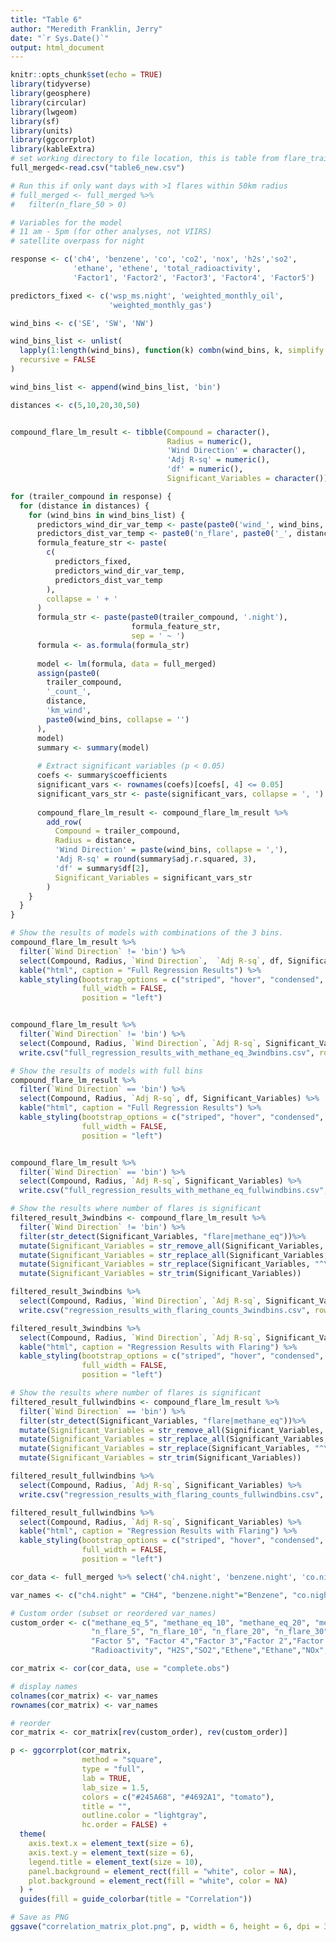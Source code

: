 ```yaml
---
title: "Table 6"
author: "Meredith Franklin, Jerry"
date: "`r Sys.Date()`"
output: html_document
---
```


```r
knitr::opts_chunk$set(echo = TRUE)
library(tidyverse)
library(geosphere)
library(circular)
library(lwgeom)
library(sf)
library(units)
library(ggcorrplot)
library(kableExtra)
# set working directory to file location, this is table from flare_trailer_data_prep.Rmd
full_merged<-read.csv("table6_new.csv")

# Run this if only want days with >1 flares within 50km radius
# full_merged <- full_merged %>%
#   filter(n_flare_50 > 0)
```

```r
# Variables for the model
# 11 am - 5pm (for other analyses, not VIIRS)
# satellite overpass for night

response <- c('ch4', 'benzene', 'co', 'co2', 'nox', 'h2s','so2', 
              'ethane', 'ethene', 'total_radioactivity', 
              'Factor1', 'Factor2', 'Factor3', 'Factor4', 'Factor5')

predictors_fixed <- c('wsp_ms.night', 'weighted_monthly_oil', 
                      'weighted_monthly_gas')

wind_bins <- c('SE', 'SW', 'NW')

wind_bins_list <- unlist(
  lapply(1:length(wind_bins), function(k) combn(wind_bins, k, simplify = FALSE)), 
  recursive = FALSE
)

wind_bins_list <- append(wind_bins_list, 'bin')

distances <- c(5,10,20,30,50)


compound_flare_lm_result <- tibble(Compound = character(),
                                   Radius = numeric(),
                                   'Wind Direction' = character(),
                                   'Adj R-sq' = numeric(),
                                   'df' = numeric(),
                                   Significant_Variables = character())

for (trailer_compound in response) {
  for (distance in distances) {
    for (wind_bins in wind_bins_list) {
      predictors_wind_dir_var_temp <- paste(paste0('wind_', wind_bins, '.night'), collapse = '+')
      predictors_dist_var_temp <- paste0('n_flare', paste0('_', distance))
      formula_feature_str <- paste(
        c(
          predictors_fixed,
          predictors_wind_dir_var_temp,
          predictors_dist_var_temp
        ),
        collapse = ' + '
      )
      formula_str <- paste(paste0(trailer_compound, '.night'),
                           formula_feature_str,
                           sep = ' ~ ')
      formula <- as.formula(formula_str)
      
      model <- lm(formula, data = full_merged)
      assign(paste0(
        trailer_compound,
        '_count_',
        distance,
        'km_wind',
        paste0(wind_bins, collapse = '')
      ),
      model)
      summary <- summary(model)
      
      # Extract significant variables (p < 0.05)
      coefs <- summary$coefficients
      significant_vars <- rownames(coefs)[coefs[, 4] <= 0.05]
      significant_vars_str <- paste(significant_vars, collapse = ', ')
      
      compound_flare_lm_result <- compound_flare_lm_result %>%
        add_row(
          Compound = trailer_compound,
          Radius = distance,
          'Wind Direction' = paste(wind_bins, collapse = ','),
          'Adj R-sq' = round(summary$adj.r.squared, 3),
          'df' = summary$df[2],
          Significant_Variables = significant_vars_str
        )
    }
  }
}

```


```r
# Show the results of models with combinations of the 3 bins.
compound_flare_lm_result %>%
  filter(`Wind Direction` != 'bin') %>%
  select(Compound, Radius, `Wind Direction`,  `Adj R-sq`, df, Significant_Variables) %>%
  kable("html", caption = "Full Regression Results") %>%
  kable_styling(bootstrap_options = c("striped", "hover", "condensed", "responsive"),
                full_width = FALSE,
                position = "left")


compound_flare_lm_result %>%
  filter(`Wind Direction` != 'bin') %>%
  select(Compound, Radius, `Wind Direction`, `Adj R-sq`, Significant_Variables) %>%
  write.csv("full_regression_results_with_methane_eq_3windbins.csv", row.names = FALSE)

```

```r
# Show the results of models with full bins
compound_flare_lm_result %>%
  filter(`Wind Direction` == 'bin') %>%
  select(Compound, Radius, `Adj R-sq`, df, Significant_Variables) %>%
  kable("html", caption = "Full Regression Results") %>%
  kable_styling(bootstrap_options = c("striped", "hover", "condensed", "responsive"),
                full_width = FALSE,
                position = "left")


compound_flare_lm_result %>%
  filter(`Wind Direction` == 'bin') %>%
  select(Compound, Radius, `Adj R-sq`, Significant_Variables) %>%
  write.csv("full_regression_results_with_methane_eq_fullwindbins.csv", row.names = FALSE)
```

```r
# Show the results where number of flares is significant
filtered_result_3windbins <- compound_flare_lm_result %>%
  filter(`Wind Direction` != 'bin') %>%
  filter(str_detect(Significant_Variables, "flare|methane_eq"))%>%
  mutate(Significant_Variables = str_remove_all(Significant_Variables, "\\(Intercept\\),")) %>%
  mutate(Significant_Variables = str_replace_all(Significant_Variables, "\\s*\\+\\s*", " + ")) %>%
  mutate(Significant_Variables = str_replace(Significant_Variables, "^\\s*\\+\\s*", "")) %>%
  mutate(Significant_Variables = str_trim(Significant_Variables))

filtered_result_3windbins %>%
  select(Compound, Radius, `Wind Direction`, `Adj R-sq`, Significant_Variables) %>%
  write.csv("regression_results_with_flaring_counts_3windbins.csv", row.names = FALSE)

filtered_result_3windbins %>%
  select(Compound, Radius, `Wind Direction`, `Adj R-sq`, Significant_Variables) %>%
  kable("html", caption = "Regression Results with Flaring") %>%
  kable_styling(bootstrap_options = c("striped", "hover", "condensed", "responsive"),
                full_width = FALSE,
                position = "left")
```

```r
# Show the results where number of flares is significant
filtered_result_fullwindbins <- compound_flare_lm_result %>%
  filter(`Wind Direction` == 'bin') %>%
  filter(str_detect(Significant_Variables, "flare|methane_eq"))%>%
  mutate(Significant_Variables = str_remove_all(Significant_Variables, "\\(Intercept\\),")) %>%
  mutate(Significant_Variables = str_replace_all(Significant_Variables, "\\s*\\+\\s*", " + ")) %>%
  mutate(Significant_Variables = str_replace(Significant_Variables, "^\\s*\\+\\s*", "")) %>%
  mutate(Significant_Variables = str_trim(Significant_Variables))

filtered_result_fullwindbins %>%
  select(Compound, Radius, `Adj R-sq`, Significant_Variables) %>%
  write.csv("regression_results_with_flaring_counts_fullwindbins.csv", row.names = FALSE)

filtered_result_fullwindbins %>%
  select(Compound, Radius, `Adj R-sq`, Significant_Variables) %>%
  kable("html", caption = "Regression Results with Flaring") %>%
  kable_styling(bootstrap_options = c("striped", "hover", "condensed", "responsive"),
                full_width = FALSE,
                position = "left")
```


```r

cor_data <- full_merged %>% select('ch4.night', 'benzene.night', 'co.night', 'co2.night', 'h2s.night','so2.night','nox.night', 'ethane.night', 'ethene.night', 'total_radioactivity.night', 'Factor1.night', 'Factor2.night', 'Factor3.night', 'Factor4.night', 'Factor5.night', "n_flare_50","n_flare_30","n_flare_20", "n_flare_10","n_flare_5","methane_eq_50","methane_eq_30","methane_eq_20", "methane_eq_10","methane_eq_5")

var_names <- c("ch4.night" = "CH4", "benzene.night"="Benzene", "co.night" = "CO", "co2.night" = "CO2", "h2s.night"="H2S","so2.night"="SO2",'nox.night'="NOx", 'ethane.night'= "Ethane", 'ethene.night'="Ethene", 'total_radioactivity.night'="Radioactivity",'Factor1.night'="Factor 1", 'Factor2.night'="Factor 2", 'Factor3.night'="Factor 3", 'Factor4.night'="Factor 4", 'Factor5.night'="Factor 5", "n_flare_50","n_flare_30","n_flare_20", "n_flare_10","n_flare_5", "methane_eq_50","methane_eq_30","methane_eq_20", "methane_eq_10","methane_eq_5")

# Custom order (subset or reordered var_names)
custom_order <- c("methane_eq_5", "methane_eq_10", "methane_eq_20", "methane_eq_30", "methane_eq_50",
                  "n_flare_5", "n_flare_10", "n_flare_20", "n_flare_30", "n_flare_50",
                  "Factor 5", "Factor 4","Factor 3","Factor 2","Factor 1",
                  "Radioactivity", "H2S","SO2","Ethene","Ethane","NOx","CO2","CO","Benzene","CH4")

cor_matrix <- cor(cor_data, use = "complete.obs")

# display names
colnames(cor_matrix) <- var_names
rownames(cor_matrix) <- var_names

# reorder
cor_matrix <- cor_matrix[rev(custom_order), rev(custom_order)]

p <- ggcorrplot(cor_matrix,
                method = "square",
                type = "full",
                lab = TRUE,
                lab_size = 1.5,
                colors = c("#245A68", "#4692A1", "tomato"), 
                title = "",
                outline.color = "lightgray",
                hc.order = FALSE) +
  theme(
    axis.text.x = element_text(size = 6),
    axis.text.y = element_text(size = 6),
    legend.title = element_text(size = 10),
    panel.background = element_rect(fill = "white", color = NA),
    plot.background = element_rect(fill = "white", color = NA)
  ) +
  guides(fill = guide_colorbar(title = "Correlation"))

# Save as PNG
ggsave("correlation_matrix_plot.png", p, width = 6, height = 6, dpi = 300)
```